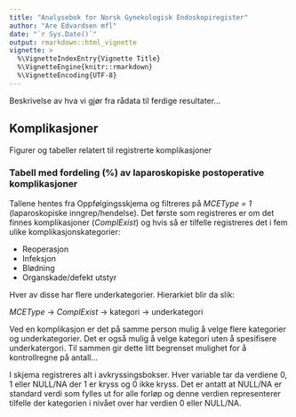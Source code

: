 ```yaml
---
title: "Analysebok for Norsk Gynekologisk Endoskopiregister"
author: "Are Edvardsen mfl"
date: "`r Sys.Date()`"
output: rmarkdown::html_vignette
vignette: >
  %\VignetteIndexEntry{Vignette Title}
  %\VignetteEngine{knitr::rmarkdown}
  %\VignetteEncoding{UTF-8}
---
```


Beskrivelse av hva vi gjør fra rådata til ferdige resultater...

## Komplikasjoner
Figurer og tabeller relatert til registrerte komplikasjoner

### Tabell med fordeling (%) av laparoskopiske postoperative komplikasjoner
Tallene hentes fra Oppfølgingsskjema og filtreres på _MCEType = 1_
(laparoskopiske inngrep/hendelse). Det første
som registreres er om det finnes komplikasjoner (_ComplExist_) og hvis så er tilfelle registreres det i fem ulike komplikasjonskategorier:

- Reoperasjon
- Infeksjon
- Blødning
- Organskade/defekt utstyr

Hver av disse har flere underkategorier. Hierarkiet blir da slik:

_MCEType_ -> _ComplExist_ -> kategori -> underkategori

Ved en komplikasjon er det på samme person mulig å
velge flere kategorier og underkategorier. Det er også mulig å velge kategori
uten å spesifisere underkatergori. Til sammen gir dette litt begrenset mulighet
for å kontrollregne på antall...

I skjema registreres alt i avkryssingsbokser. Hver variable tar da verdiene
0, 1 eller NULL/NA der 1 er kryss og 0 ikke kryss. Det er antatt at NULL/NA
er standard verdi som fylles ut for alle forløp og denne verdien representerer
tilfelle der kategorien i nivået over har verdien 0 eller NULL/NA.

